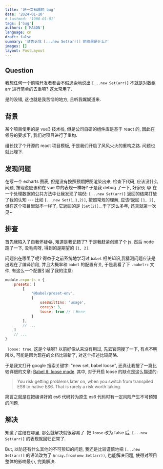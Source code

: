 ```yaml
---
title: '记一次有趣的 bug'
date: '2024-01-10'
# lastmod: '1900-01-01'
tags: ['bug']
authors: ['MASON']
language: cn
draft: false
summary: '请告诉我 [...new Set(arr)] 的结果是什么?'
images: []
layout: PostLayout
---
```


## Question

我想任何一个前端开发者都会不假思索地说出 `[...new Set(arr)]` 不就是对数组 arr 进行简单的去重嘛? 这太常用了.

是的没错, 这也就是我苦恼的地方, 且听我娓娓道来.

## 背景

某个项目使用的是 vue3 技术栈, 但是公司自研的组件库是基于 react 的, 因此在领导的要求下, 我们对项目进行了重构.

组长找了个开源的 react 项目模板, 于是我们开启了风风火火的重构之路. 问题也就此埋下.

## 发现问题

在写一个 echarts 图表, 但是没有按照预期把图渲染出来, 检查下代码, 应该没什么问题, 按理说应该和在 vue 中的表现一样呀?
于是我 debug 了一下, 好家伙 😂 在一个处理数据的公共方法中让我发现了端倪: `[...new Set(arr)]` 返回的结果打破了我的认知 --- 比如 `[...new Set(1,1,2)]`, 按照常规的理解,
应该f返回 `[1, 2]`, 但在这个项目里就不一样了, 它返回的是 `[Set(2)]`...干了这么多年, 还真就第一次见~

## 排查

首先我陷入了自我怀疑😂, 难道是我记错了? 于是我赶紧创建了个 js, 然后 node 跑了一下, 没毛病呀, 得到的是期望的 `[1, 2]`.

问题出在哪里了呢? 得益于之前系统地学习过 `babel` 相关知识,我猜测问题应该是出现在了编译阶段, 并且大概率和 `babel` 的配置有关, 于是我看了下 `.babelrc` 文件, 有这么一个配置引起了我的注意:

```js:.babelrc.js
module.exports = {
    presets: [
        [
            '@babel/preset-env',
            {
                useBuiltIns: 'usage',
                corejs: 3,
                loose: true // ❕ Here
            }
        ],
        // ...
    ]
    // ...
}
```

` loose: true`, 这是个啥呀? 以前好像从来没有用过, 先去官网搜了一下, 有点不明所以, 可能是因为现在的文档比较新了, 对这个描述比较简略.

于是我又打开 google 搜索关键字: "new set, babel loose", 还真让我搜了一篇比较详细的文章: [Babel 6: loose mode](https://2ality.com/2015/12/babel6-loose-mode.html).
其中, 对于开启 loose 的缺点是这么描述的:

> You risk getting problems later on, when you switch from transpiled ES6 to native ES6. That is rarely a risk worth taking.

简言之就是在把编译好的 es6 代码转为原生 es6 代码时有一定风险产生不可预知的问题.

## 解决

知道了症结在哪里, 那么就解决就很容易了. 把 `loose` 改为 false 后, `[...new Set(arr)]` 的表现就回归正常了.

But, 以防还有什么其他的不可预知的问题, 我还是比较谨慎地把 `[...new Set(arr)]` 的语法改为了 `Array.from(new Set(arr))`, 也能解决问题, 使得对项目整体的影响最小, 完美解决.
